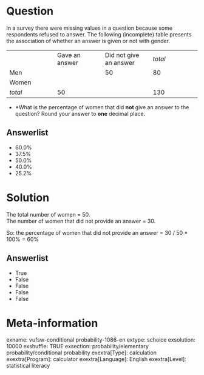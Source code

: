 Question
========
In a survey there were missing values in a question because some
respondents refused to answer. The following (incomplete) table presents
the association of whether an answer is given or not with gender.  
  

<table class="fr-dashed-borders fr-alternate-rows tvcss_2 tvcss_3">
<colgroup>
<col style="width: 25%" />
<col style="width: 25%" />
<col style="width: 25%" />
<col style="width: 25%" />
</colgroup>
<tbody>
<tr class="odd">
<td class="tvcss_4"><br />
</td>
<td class="tvcss_5 tvcss_6">Gave an answer<br />
</td>
<td class="tvcss_7 tvcss_6">Did not give an answer<br />
</td>
<td class="tvcss_8 tvcss_6"><em>total</em><br />
</td>
</tr>
<tr class="even">
<td class="tvcss_4">Men</td>
<td class="tvcss_5 tvcss_6"><br />
</td>
<td class="tvcss_7 tvcss_6">50</td>
<td class="tvcss_8 tvcss_6">80<br />
</td>
</tr>
<tr class="odd">
<td class="tvcss_4">Women<br />
</td>
<td class="tvcss_5 tvcss_6"><br />
</td>
<td class="tvcss_7 tvcss_6"><br />
</td>
<td class="tvcss_8 tvcss_6"><br />
</td>
</tr>
<tr class="even">
<td class="tvcss_4"><em>total</em><br />
</td>
<td class="tvcss_5 tvcss_6">50<br />
</td>
<td class="tvcss_7 tvcss_6"><em><br />
</em></td>
<td class="tvcss_8 tvcss_6">130<em><br />
</em></td>
</tr>
</tbody>
</table>

*  
*What is the percentage of women that did **not **give an answer to the
question? Round your answer to **one** decimal place.

Answerlist
----------
* 60.0%
* 37.5%
* 50.0%
* 40.0%
* 25.2%

Solution
========





The total number of women = 50.  
The number of women that did not provide an answer = 30.  
  
So: the percentage of women that did not provide an answer = 30 / 50 \*
100% = 60%



Answerlist
----------
* True
* False
* False
* False
* False

Meta-information
================
exname: vufsw-conditional probability-1086-en
extype: schoice
exsolution: 10000
exshuffle: TRUE
exsection: probability/elementary probability/conditional probability
exextra[Type]: calculation
exextra[Program]: calculator
exextra[Language]: English
exextra[Level]: statistical literacy

